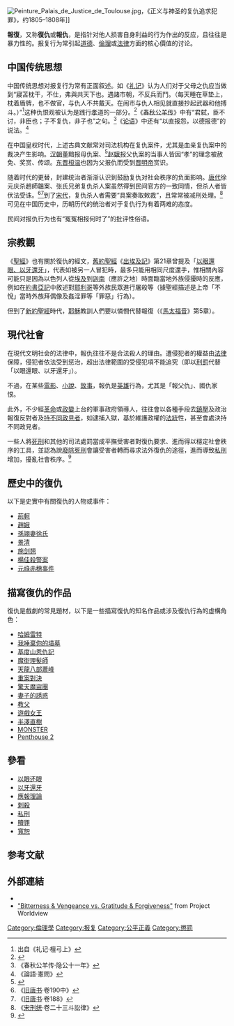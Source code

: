 {{Dablink|「'''復仇'''」、「'''報仇'''」重定向至此，關於这些名稱的其他意義，詳見「'''[[報仇_(消歧義)|報仇 (消歧義)]]'''」。}}
{{refimprove|time=2013-06-16T16:13:19+00:00}}
[[File:Peinture_Palais_de_Justice_de_Toulouse.jpg|thumb]]，《正义与神圣的复仇追求犯罪》，约1805–1808年]]

'''報復'''，又称'''復仇'''或'''報仇'''，是指针对他人损害自身利益的行为作出的反应，且往往是暴力性的。报复行为常引起[[道德|道德]]、[[倫理|倫理]]或[[法律|法律]]方面的核心價值的讨论。

== 中国传统思想 ==
中国传统思想对报复行为常有正面叙述。如《[[礼记|礼记]]》认为人们对于父母之仇应当做到“寢苫枕干，不仕，弗與共天下也。遇諸市朝，不反兵而鬥。（每天睡在草垫上，枕着盾牌，也不做官，与仇人不共戴天。在闹市与仇人相见就直接抄起武器和他搏斗。）”<ref>出自《礼记·檀弓上》</ref>这种仇恨观被认为是践行[[孝|孝]]道的一部分。<ref>{{Cite web |url=https://pedia.cloud.edu.tw/Entry/Detail/?title=%E7%BE%9E%E5%85%B1%E6%88%B4%E5%A4%A9 |title=存档副本 |access-date=2022-01-16 |archive-date=2022-01-16 |archive-url=https://web.archive.org/web/20220116183616/https://pedia.cloud.edu.tw/Entry/Detail/?title=%E7%BE%9E%E5%85%B1%E6%88%B4%E5%A4%A9 |dead-url=no }}</ref>《[[春秋公羊传|春秋公羊传]]》中有“君弑，臣不讨，非臣也；子不复仇，非子也”之句。<ref>《春秋公羊传·隐公十一年》</ref>《[[论语|论语]]》中还有“以直报怨，以德报德”的说法。<ref>《論語·憲問》</ref>

在中国皇权时代，上述古典文献常对司法机构在复仇案件，尤其是血亲复仇案中的裁决产生影响。[[汉朝|汉朝]]董黯报母仇案、<ref>{{cite web |author1=劉慈孚 輯 |author2=虞琴 繪圖 |title=四明人鑑 |url=https://zh.wikisource.org/wiki/%E5%9B%9B%E6%98%8E%E4%BA%BA%E9%91%91/%E6%BC%A2%E7%B4%94%E5%BE%B7%E5%BE%B5%E5%90%9B%E8%91%A3%E5%AD%9D%E5%AD%90%E9%BB%AF |accessdate=2022-01-16 |archive-date=2022-01-18 |archive-url=https://web.archive.org/web/20220118194528/https://zh.wikisource.org/wiki/%E5%9B%9B%E6%98%8E%E4%BA%BA%E9%91%91/%E6%BC%A2%E7%B4%94%E5%BE%B7%E5%BE%B5%E5%90%9B%E8%91%A3%E5%AD%9D%E5%AD%90%E9%BB%AF |dead-url=no }}</ref>[[赵娥|赵娥]]报父仇案的当事人皆因“孝”的理念被赦免、奖赏、传颂。[[东晋|东晋]][[桓温|桓温]]也因为父报仇而受到[[晋明帝|晋明帝]]赏识。

随着时代的更替，封建统治者渐渐认识到鼓励复仇对社会秩序的负面影响。[[唐代|唐代]]徐元庆杀趙師韞案、张氏兄弟复仇杀人案虽然得到民间官方的一致同情，但杀人者皆伏法受诛。<ref>《[[旧唐书|旧唐书]]·卷190中》</ref><ref>《[[旧唐书|旧唐书]]·卷188》</ref>到了[[宋代|宋代]]，复仇杀人者需要“具案奏取敕裁”，且常常被减刑处理。<ref>《[[宋刑统|宋刑统]]·卷二十三斗訟律》</ref>可见在中国历史中，历朝历代的统治者对于复仇行为有着两难的态度。

民间对报仇行为也有“冤冤相报何时了”的批评性俗语。

== 宗教觀 ==
《[[聖經|聖經]]》也有關於復仇的經文，[[舊約聖經|舊約聖經]]《[[出埃及記|出埃及記]]》第21章曾提及「[[以眼還眼|以眼還眼、以牙還牙]]」，代表如被另一人冒犯時，最多只能用相同尺度還手，惟相關內容可能只是因為以色列人從[[埃及|埃及]]到[[迦南|迦南]]（應許之地）時面臨當地外族侵擾時的反應，例如在[[約書亞記|約書亞記]]中敘述對[[耶利哥|耶利哥]]等外族民眾進行屠殺等（據聖經描述是上帝「不悅」當時外族拜偶像及姦淫罪等「罪惡」行為）。

但到了[[新約聖經|新約聖經]]時代，[[耶穌|耶穌]]教訓人們要以憐憫代替報復（《[[馬太福音|馬太福音]]》第5章）。

== 現代社會 ==
在現代文明社会的法律中，報仇往往不是合法殺人的理由。遭侵犯者的權益由[[法律|法律]]保障，侵犯者依法受到惩治，超出法律範圍的受侵犯項不能追究（即以[[刑罰|刑罰]]代替「以眼還眼、以牙還牙」）。

不過，在某些[[電影|電影]]、[[小說|小說]]、[[故事|故事]]，報仇是[[英雄|英雄]]行為，尤其是「報父仇」、國仇家恨。

此外，不少經[[革命|革命]]或[[政變|政變]]上台的軍事政府領導人，往往會以各種手段去[[鎮壓|鎮壓]]及政治報復反對者及[[持不同政見者|持不同政見者]]，如逮捕入獄，基於維護政權的[[法統|法統]]性，甚至會處決持不同政見者。

一些人將[[死刑|死刑]]和其他的司法處罰當成平撫受害者對復仇要求、進而得以穩定社會秩序的工具，並認為說[[廢除死刑|廢除死刑]]會讓受害者轉而尋求法外復仇的途徑，進而導致[[私刑|私刑]]增加，擾亂社會秩序。<ref>{{Cite web |url=http://ir.lib.pccu.edu.tw/bitstream/987654321/26622/2/fb140220145910.pdf |title=存档副本 |access-date=2019-03-19 |archive-date=2022-04-15 |archive-url=https://web.archive.org/web/20220415201834/http://ir.lib.pccu.edu.tw/bitstream/987654321/26622/2/fb140220145910.pdf |dead-url=no }}</ref>

==歷史中的復仇==
以下是史實中有關復仇的人物或事件：
* [[荊軻|荊軻]]
* [[趙娥|趙娥]]
* [[徐夫人_(孫翊)|孫翊妻徐氏]]
* [[景清|景清]]
* [[施剑翘|施剑翘]]
* [[楊佳殺警案|楊佳殺警案]]
* [[元祿赤穗事件|元祿赤穗事件]]

==描寫復仇的作品==
復仇是戲劇的常見題材，以下是一些描寫復仇的知名作品或涉及復仇行為的虛構角色：
* [[哈姆雷特|哈姆雷特]]
* [[我唾棄你的墳墓|我唾棄你的墳墓]]
* [[基度山恩仇記|基度山恩仇記]]
* [[魔街理髮師|魔街理髮師]]
* [[天龍八部_(小說)|天龍八部]][[蕭峰|蕭峰]]
* [[重案對決|重案對決]]
* [[驚天魔盜團|驚天魔盜團]]
* [[妻子的誘惑|妻子的誘惑]]
* [[教父|教父]]
* [[遊戲女王|遊戲女王]]
* [[半澤直樹|半澤直樹]]
* [[MONSTER|MONSTER]]
* [[Penthouse_2|Penthouse 2]]

== 參看 ==
{{div col|cols=3}}
* [[以眼还眼|以眼还眼]]
* [[以牙還牙|以牙還牙]]
* [[應報理論|應報理論]]
* [[刺殺|刺殺]]
* [[私刑|私刑]]
* [[贖罪|贖罪]]
* [[寬恕|寬恕]]
{{div col end}}

==参考文献==
{{reflist}}
== 外部連結 ==
{{Wiktionary}}
{{Wikisource1911Enc|Avenger of Blood}}
{{Wikiquote|Revenge}}
*{{commons category-inline}}
*[http://www.projectworldview.org/wvtheme17.htm  "Bitterness & Vengeance vs. Gratitude & Forgiveness"] {{Wayback|url=http://www.projectworldview.org/wvtheme17.htm |date=20190624143953 }} from Project Worldview

{{emotion-footer}}
{{中国古代法律制度}}
[[Category:倫理學|Category:倫理學]]
[[Category:报复|Category:报复]]
[[Category:公平正義|Category:公平正義]]
[[Category:懲罰|Category:懲罰]]